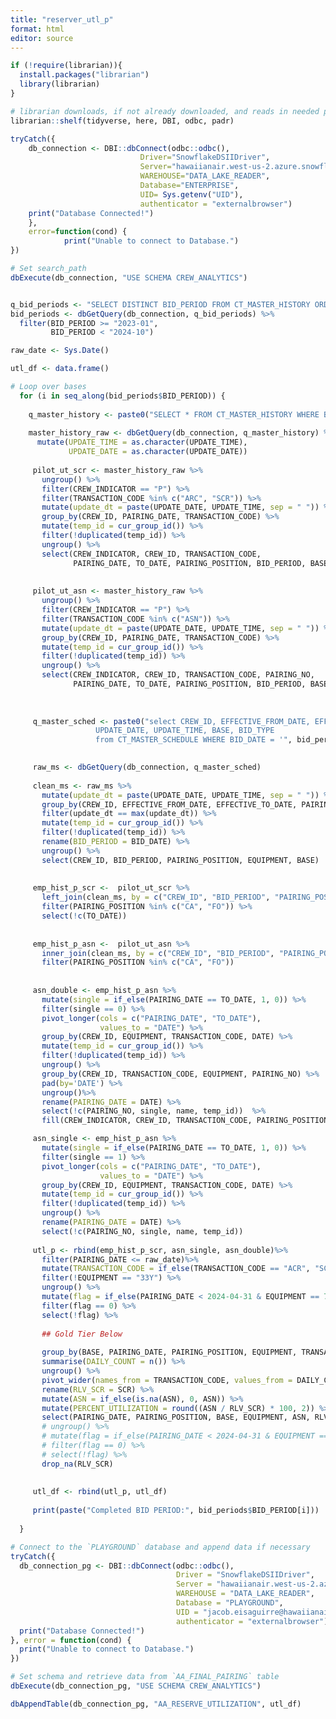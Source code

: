 ```yaml
---
title: "reserver_utl_p"
format: html
editor: source
---
```


```r
if (!require(librarian)){
  install.packages("librarian")
  library(librarian)
}

# librarian downloads, if not already downloaded, and reads in needed packages
librarian::shelf(tidyverse, here, DBI, odbc, padr)

```


```r
tryCatch({
    db_connection <- DBI::dbConnect(odbc::odbc(),
                             Driver="SnowflakeDSIIDriver",
                             Server="hawaiianair.west-us-2.azure.snowflakecomputing.com",
                             WAREHOUSE="DATA_LAKE_READER",
                             Database="ENTERPRISE",
                             UID= Sys.getenv("UID"), 
                             authenticator = "externalbrowser")
    print("Database Connected!")
    },
    error=function(cond) {
            print("Unable to connect to Database.")
})

# Set search_path
dbExecute(db_connection, "USE SCHEMA CREW_ANALYTICS")


q_bid_periods <- "SELECT DISTINCT BID_PERIOD FROM CT_MASTER_HISTORY ORDER BY BID_PERIOD DESC;"
bid_periods <- dbGetQuery(db_connection, q_bid_periods) %>% 
  filter(BID_PERIOD >= "2023-01",
         BID_PERIOD < "2024-10")

```

```r

raw_date <- Sys.Date()

utl_df <- data.frame()

# Loop over bases
  for (i in seq_along(bid_periods$BID_PERIOD)) { 
    
    q_master_history <- paste0("SELECT * FROM CT_MASTER_HISTORY WHERE BID_PERIOD = '", bid_periods$BID_PERIOD[i], "';")
    
    master_history_raw <- dbGetQuery(db_connection, q_master_history) %>%
      mutate(UPDATE_TIME = as.character(UPDATE_TIME),
             UPDATE_DATE = as.character(UPDATE_DATE))
   
     pilot_ut_scr <- master_history_raw %>% 
       ungroup() %>% 
       filter(CREW_INDICATOR == "P") %>% 
       filter(TRANSACTION_CODE %in% c("ARC", "SCR")) %>% 
       mutate(update_dt = paste(UPDATE_DATE, UPDATE_TIME, sep = " ")) %>%
       group_by(CREW_ID, PAIRING_DATE, TRANSACTION_CODE) %>%
       mutate(temp_id = cur_group_id()) %>% 
       filter(!duplicated(temp_id)) %>% 
       ungroup() %>% 
       select(CREW_INDICATOR, CREW_ID, TRANSACTION_CODE,
              PAIRING_DATE, TO_DATE, PAIRING_POSITION, BID_PERIOD, BASE)
     
     
     pilot_ut_asn <- master_history_raw %>% 
       ungroup() %>% 
       filter(CREW_INDICATOR == "P") %>% 
       filter(TRANSACTION_CODE %in% c("ASN")) %>% 
       mutate(update_dt = paste(UPDATE_DATE, UPDATE_TIME, sep = " ")) %>%
       group_by(CREW_ID, PAIRING_DATE, TRANSACTION_CODE) %>%
       mutate(temp_id = cur_group_id()) %>% 
       filter(!duplicated(temp_id)) %>% 
       ungroup() %>% 
       select(CREW_INDICATOR, CREW_ID, TRANSACTION_CODE, PAIRING_NO,
              PAIRING_DATE, TO_DATE, PAIRING_POSITION, BID_PERIOD, BASE)
     
     
     
     q_master_sched <- paste0("select CREW_ID, EFFECTIVE_FROM_DATE, EFFECTIVE_TO_DATE, EQUIPMENT, PAIRING_POSITION, BID_DATE,
                   UPDATE_DATE, UPDATE_TIME, BASE, BID_TYPE
                   from CT_MASTER_SCHEDULE WHERE BID_DATE = '", bid_periods$BID_PERIOD[i], "';")

     
     raw_ms <- dbGetQuery(db_connection, q_master_sched)
     
     clean_ms <- raw_ms %>% 
       mutate(update_dt = paste(UPDATE_DATE, UPDATE_TIME, sep = " ")) %>% 
       group_by(CREW_ID, EFFECTIVE_FROM_DATE, EFFECTIVE_TO_DATE, PAIRING_POSITION) %>% 
       filter(update_dt == max(update_dt)) %>% 
       mutate(temp_id = cur_group_id()) %>% 
       filter(!duplicated(temp_id)) %>% 
       rename(BID_PERIOD = BID_DATE) %>% 
       ungroup() %>% 
       select(CREW_ID, BID_PERIOD, PAIRING_POSITION, EQUIPMENT, BASE)
     
     
     emp_hist_p_scr <-  pilot_ut_scr %>% 
       left_join(clean_ms, by = c("CREW_ID", "BID_PERIOD", "PAIRING_POSITION", "BASE")) %>% 
       filter(PAIRING_POSITION %in% c("CA", "FO")) %>% 
       select(!c(TO_DATE))
     
     
     emp_hist_p_asn <-  pilot_ut_asn %>% 
       inner_join(clean_ms, by = c("CREW_ID", "BID_PERIOD", "PAIRING_POSITION", "BASE")) %>% 
       filter(PAIRING_POSITION %in% c("CA", "FO")) 
     
     
     asn_double <- emp_hist_p_asn %>%
       mutate(single = if_else(PAIRING_DATE == TO_DATE, 1, 0)) %>% 
       filter(single == 0) %>% 
       pivot_longer(cols = c("PAIRING_DATE", "TO_DATE"),
                    values_to = "DATE") %>% 
       group_by(CREW_ID, EQUIPMENT, TRANSACTION_CODE, DATE) %>% 
       mutate(temp_id = cur_group_id()) %>% 
       filter(!duplicated(temp_id)) %>% 
       ungroup() %>% 
       group_by(CREW_ID, TRANSACTION_CODE, EQUIPMENT, PAIRING_NO) %>% 
       pad(by='DATE') %>% 
       ungroup()%>% 
       rename(PAIRING_DATE = DATE) %>% 
       select(!c(PAIRING_NO, single, name, temp_id))  %>%
       fill(CREW_INDICATOR, CREW_ID, TRANSACTION_CODE, PAIRING_POSITION, BID_PERIOD, BASE, .direction = "down")

     asn_single <- emp_hist_p_asn %>%
       mutate(single = if_else(PAIRING_DATE == TO_DATE, 1, 0)) %>% 
       filter(single == 1) %>% 
       pivot_longer(cols = c("PAIRING_DATE", "TO_DATE"),
                    values_to = "DATE") %>% 
       group_by(CREW_ID, EQUIPMENT, TRANSACTION_CODE, DATE) %>% 
       mutate(temp_id = cur_group_id()) %>% 
       filter(!duplicated(temp_id)) %>% 
       ungroup() %>% 
       rename(PAIRING_DATE = DATE) %>% 
       select(!c(PAIRING_NO, single, name, temp_id))
     
     utl_p <- rbind(emp_hist_p_scr, asn_single, asn_double)%>% 
       filter(PAIRING_DATE <= raw_date)%>% 
       mutate(TRANSACTION_CODE = if_else(TRANSACTION_CODE == "ACR", "SCR", TRANSACTION_CODE)) %>% 
       filter(!EQUIPMENT == "33Y") %>% 
       ungroup() %>% 
       mutate(flag = if_else(PAIRING_DATE < 2024-04-31 & EQUIPMENT == 789, 1, 0)) %>% 
       filter(flag == 0) %>% 
       select(!flag) %>% 
       
       ## Gold Tier Below
  
       group_by(BASE, PAIRING_DATE, PAIRING_POSITION, EQUIPMENT, TRANSACTION_CODE) %>% 
       summarise(DAILY_COUNT = n()) %>% 
       ungroup() %>%
       pivot_wider(names_from = TRANSACTION_CODE, values_from = DAILY_COUNT) %>%  
       rename(RLV_SCR = SCR) %>% 
       mutate(ASN = if_else(is.na(ASN), 0, ASN)) %>% 
       mutate(PERCENT_UTILIZATION = round((ASN / RLV_SCR) * 100, 2)) %>% 
       select(PAIRING_DATE, PAIRING_POSITION, BASE, EQUIPMENT, ASN, RLV_SCR, PERCENT_UTILIZATION)%>% 
       # ungroup() %>% 
       # mutate(flag = if_else(PAIRING_DATE < 2024-04-31 & EQUIPMENT == 789, 1, 0)) %>% 
       # filter(flag == 0) %>% 
       # select(!flag) %>% 
       drop_na(RLV_SCR)
     
     
     utl_df <- rbind(utl_p, utl_df)
     
     print(paste("Completed BID PERIOD:", bid_periods$BID_PERIOD[i]))
         
  }
```


```r

# Connect to the `PLAYGROUND` database and append data if necessary
tryCatch({
  db_connection_pg <- DBI::dbConnect(odbc::odbc(),
                                     Driver = "SnowflakeDSIIDriver",
                                     Server = "hawaiianair.west-us-2.azure.snowflakecomputing.com",
                                     WAREHOUSE = "DATA_LAKE_READER",
                                     Database = "PLAYGROUND",
                                     UID = "jacob.eisaguirre@hawaiianair.com",
                                     authenticator = "externalbrowser")
  print("Database Connected!")
}, error = function(cond) {
  print("Unable to connect to Database.")
})

# Set schema and retrieve data from `AA_FINAL_PAIRING` table
dbExecute(db_connection_pg, "USE SCHEMA CREW_ANALYTICS")

dbAppendTable(db_connection_pg, "AA_RESERVE_UTILIZATION", utl_df)

```